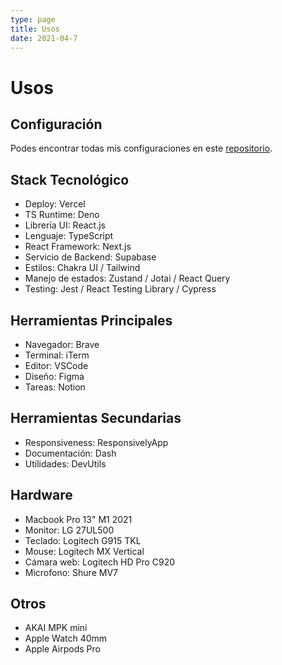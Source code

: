 ```yaml
---
type: page
title: Usos
date: 2021-04-7
---
```


# Usos

## Configuración

Podes encontrar todas mis configuraciones en este [repositorio](https://github.com/lndgalante/tools-configuration).

## Stack Tecnológico

- Deploy: Vercel
- TS Runtime: Deno
- Librería UI: React.js
- Lenguaje: TypeScript
- React Framework: Next.js
- Servicio de Backend: Supabase
- Estilos: Chakra UI / Tailwind
- Manejo de estados: Zustand / Jotai / React Query
- Testing: Jest / React Testing Library / Cypress

## Herramientas Principales

- Navegador: Brave
- Terminal: iTerm
- Editor: VSCode
- Diseño: Figma
- Tareas: Notion

## Herramientas Secundarias

- Responsiveness: ResponsivelyApp
- Documentación: Dash
- Utilidades: DevUtils

## Hardware

- Macbook Pro 13" M1 2021
- Monitor: LG 27UL500
- Teclado: Logitech G915 TKL
- Mouse: Logitech MX Vertical
- Cámara web: Logitech HD Pro C920
- Microfono: Shure MV7

## Otros

- AKAI MPK mini
- Apple Watch 40mm
- Apple Airpods Pro
